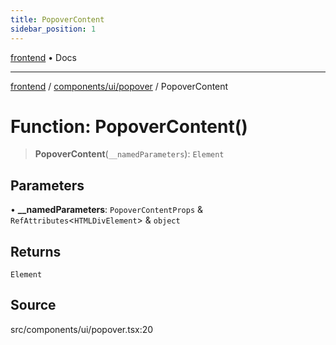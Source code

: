 ```yaml
---
title: PopoverContent
sidebar_position: 1
---
```


[frontend](../../../..) • Docs

***

[frontend](../../../..) / [components/ui/popover](..) / PopoverContent

# Function: PopoverContent()

> **PopoverContent**(`__namedParameters`): `Element`

## Parameters

• **\_\_namedParameters**: `PopoverContentProps` & `RefAttributes`\<`HTMLDivElement`\> & `object`

## Returns

`Element`

## Source

src/components/ui/popover.tsx:20
